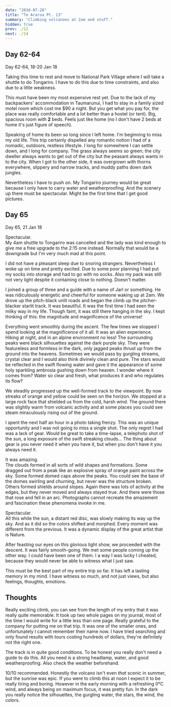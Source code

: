 ```yaml
---
date: "2018-07-28"
title: "Te Araroa Pt. 13"
summary: "Climbing volcanoes at 2am and stuff."
hidden: true
prev: ./12
next: ./14
---
```


## Day 62-64

<Gallery  dir="/img/outdoors/araroa/1801/"/>

Day 62-64, 18-20 Jan 18

Taking this time to rest and move to National Park Village where I will take a shuttle to do Tongariro.
I have to do this due to time constraints, and also due to a little weakness.

This must have been my most expensive rest yet.
Due to the lack of my backpackers' accommodation in Taumarunui, I had to stay in a family sized motel room which cost me $90 a night.
But you get what you pay for, the place was really comfortable and a lot better than a hostel (or tent).
Big, spacious room with **2** beds. Feels just like home (no I don't have 2 beds at home it's just figure of speech).

Speaking of home its been so long since I left home.
I'm beginning to miss my old life.
This trip certainly dispelled any romantic notion I had of a nomadic, outdoors, restless lifestyle.
I long for somewhere I can settle down, and I long for company.
The grass always seems so green; the city dweller always wants to get out of the city but the peasant always wants in to the city.
When I got to the other side, it was overgrown with thorns everywhere, slippery and narrow tracks, and muddy paths down dark jungles.

Nevertheless I have to push on.
My Tongariro journey would be great because I only have to carry water and weatherproofing.
And the scenery up there must be spectacular.
Might be the first time that I get good pictures.

## Day 65

<Gallery dir="/img/outdoors/araroa/2101"/>

Day 65, 21 Jan 18

Spectacular.  
My 4am shuttle to Tongariro was cancelled and the lady was kind enough to give me a free upgrade to the 2:15 one instead.
Normally that would be a downgrade but I'm very much mad at this point.

I did not have a pleasant sleep due to snoring strangers.
Nevertheless I woke up on time and pretty excited.
Due to some poor planning I had put my socks into storage and had to go with no socks.
Also my pack was still not very light despite it containing close to nothing.
Doesn't matter.

I joined a group of three and a guide with a name of Jarl or something.
He was ridiculously energetic and cheerful for someone waking up at 2am.
We drove up the pitch-black unlit roads and began the climb up the pitcher-blacker starlit track.
It was beautiful.
It was the first time I had seen the milky way in my life.
Though faint, it was still there hanging in the sky.
I kept thinking of this: the magnitude and magnificence of the universe!

Everything went smoothly during the ascent.
The few times we stopped I spend looking at the magnificence of it all.
It was an alien experience.
Hiking at night, and in an alpine environment no less!
The surrounding peaks were black silhouettes against the dark purple sky.
They were featureless and formless in the dark, only jagged peaks thrust up from the ground into the heavens.
Sometimes we would pass by gurgling streams, crystal clear and I would also think divinely clean and pure.
The stars would be reflected in the swift flowing water and gave it the appearance of some holy sparkling ambrosia gushing down from heaven.
I wonder where it comes from?
Water so clear and fresh, what produces it and who regulates its flow?

We steadily progressed up the well-formed track to the viewpoint.
By now streaks of orange and yellow could be seen on the horizon.
We stopped at a large rock face that shielded us from the cold, harsh wind.
The ground there was slightly warm from volcanic activity and at some places you could see steam miraculously rising out of the ground.

I spent the next half an hour in a photo taking frenzy.
This was an unique opportunity and I was not going to miss a single shot.
The only regret I had was a lack of gear.
Would be great to take a time-lapse, a telephoto shot of the sun, a long exposure of the swift streaking clouds...
The thing about gear is you never need it when you have it, but when you don't have it you always need it.

It was amazing.  
The clouds formed in all sorts of wild shapes and formations.
Some dragged out from a peak like an explosive spray of orange paint across the sky.
Some formed domed caps above the peaks.
You could see the base of the domes swirling and churning, but never was the structure broken.
Others formed shields around slopes.
Again there was lots of activity at the edges, but they never moved and always stayed true.
And there were those that rose and fell in an arc.
Photographs cannot recreate the amazement and fascination these phenomena invoke in me.

Spectacular.  
All this while the sun, a distant red disc, was slowly making its way up the sky.
And as it did so the colors shifted and morphed.
Every moment was different from the previous.
It was a dynamic display of the great artist that is Nature.

After feasting our eyes on this glorious light show, we proceeded with the descent.
It was fairly smooth-going.
We met some people coming up the other way.
I could have been one of them.
I a way I was lucky I cheated, because they would never be able to witness what I just saw.

This must be the best part of my entire trip so far.
It has left a lasting memory in my mind.
I have witness so much, and not just views, but also feelings, thoughts, emotions.

## Thoughts

Really exciting climb, you can see from the length of my entry that it was really quite memorable.
It took up two whole pages on my journal, most of the time I would write for a little less than one page.
Really grateful to the company for putting me on that trip.
It was one of the smaller ones, and unfortunately I cannot remember their name now.
I have tried searching and only found results with tours costing hundreds of dollars, they're definitely not the right one.

The track is in quite good conditions. To be honest you really don't need a guide to do this.
All you need is a strong headlamp, water, and good weatherproofing.
Also check the weather beforehand.

10/10 recommended.
Honestly the volcano isn't even _that_ scenic in summer, but the sunrise was epic.
If you were to climb this at noon I expect it to be really tiring and boring.
However in the early morning with a refreshing 0°C wind, and always being on maximum focus, it was pretty fun.
In the dark you really notice the silhouettes, the gurgling water, the stars, the wind, the colors.
